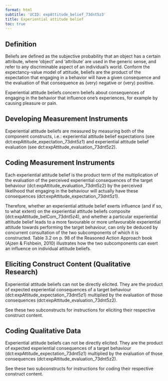 ```yaml
---
format: html
subtitle: 'UCID: expAttitude_belief_73dnt5z3'
title: Experiential attitude belief
toc: true
---
```


## Definition

Beliefs are defined as the subjective probability that an object has a certain attribute, where ‘object’ and ‘attribute’ are used in the generic sense, and refer to any discriminable aspect of an individual’s world. Conform the expectancy-value model of attitude, beliefs are the product of the expectation that engaging in a behavior will have a given consequence and the evaluation of that consequence as (very) negative or (very) positive.

Experiential attitude beliefs concern beliefs about consequences of engaging in the behavior that influence one’s experiences, for example by causing pleasure or pain.

## Developing Measurement Instruments

Experiential attitude beliefs are measured by measuring both of the component constructs, i.e.: experiential attitude belief expectations (see dct:expAttitude_expectation_73dnt5z1) and experiential attitude belief evaluation (see dct:expAttitude_evaluation_73dnt5z2).


## Coding Measurement Instruments

Each experiential attitude belief is the product term of the multiplication of the evaluation of the perceived experiential consequences of the target behaviour (dct:expAttitude_evaluation_73dnt5z2) by the perceived likelihood that engaging in the behaviour will actually have these consequences (dct:expAttitude_expectation_73dnt5z1).

Therefore, whether an experiential attitude belief exerts influence (and if so, to what extent) on the experiential attitude beliefs composite (dct:expAttitude_belCom_73dnt5z4), and whether a particular experiential attitude belief leads to a more favourable or more unfavourable experiential attitude towards performing the target behaviour, can only be deduced by concurrent consultation of the two subcomponents of which it is constructed. Table 3.2 on p. 98 of the Reasoned Action Approach book (Ajzen & Fishbein, 2010) illustrates how the two subcomponents can exert an influence on individual attitude beliefs.


## Eliciting Construct Content (Qualitative Research)

Experiential attitude beliefs can not be directly elicited. They are the product of expected experiential consequences of a target behaviour (dct:expAttitude_expectation_73dnt5z1) multiplied by the evaluation of those consequences (dct:expAttitude_evaluation_73dnt5z2).

See these two subconstructs for instructions for eliciting their respective construct content.


## Coding Qualitative Data

Experiential attitude beliefs can not be directly elicited. They are the product of expected experiential consequences of a target behaviour (dct:expAttitude_expectation_73dnt5z1) multiplied by the evaluation of those consequences (dct:expAttitude_evaluation_73dnt5z2).

See these two subconstructs for instructions for coding their respective construct content.



